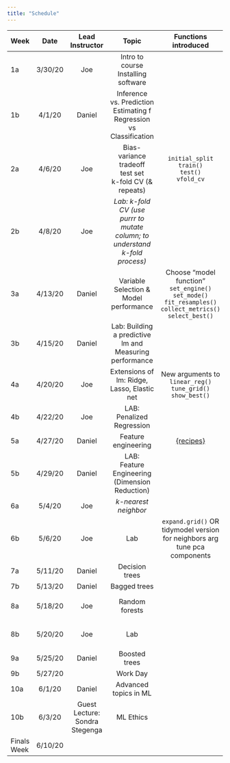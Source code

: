 ```yaml
---
title: "Schedule"
---
```


| **Week** |  **Date**   | **Lead Instructor**            |           **Topic**                                                          |                          **Functions introduced**                                                                             |         **Assigned**         |           **Due**       |       **Reading**                         |                                         
| :------- | :---------: | :----------------------------: | :--------------------------------------------------------------------------: | :---------------------------------------------------------------------------------------------------------------------------: | :--------------------------: | :---------------------: | :---------------------------------------: |
|     1a   |     3/30/20 |              Joe               |                    Intro to course<br/>Installing software                   |                                                                                                                               | Final <br/>Get to know data? |                         |                 HML Ch. 1                 |
|     1b   |     4/1/20  |             Daniel             |  Inference vs. Prediction<br/>Estimating f<br/>Regression vs Classification  |                                                                                                                               |                              |                         |       APM: Ch. 1<br/>ISLR: Ch. 2.1        |
|     2a   |     4/6/20  |              Joe               |         Bias-variance tradeoff<br/>test set<br/>k-fold CV (& repeats)        |  `initial_split`<br/>`train()`<br/>`test()`<br/>`vfold_cv`                                                                    |                              |                         |      ISLR: Ch. 2.2<br/>ISLR: Ch 5.1       |
|     2b   |     4/8/20  |              Joe               |  *Lab: k-fold CV (use purrr to mutate column; to understand k-fold process)* |                                                                                                                               |            Lab 1             |                         |                                           |
|     3a   |     4/13/20 |             Daniel             |                  Variable Selection & <br/>Model performance                 |  Choose “model function”<br/>`set_engine()`<br/>`set_mode()`<br/>`fit_resamples()`<br/>`collect_metrics()`<br/>`select_best()`|                              |                         | HML: Ch. 6<br/>APM: Ch. 5<br/>APM: Ch. 11 |
|     3b   |     4/15/20 |             Daniel             |            Lab: Building a predictive lm and Measuring performance           |                                                                                                                               |                              |                         |                                           |
|     4a   |     4/20/20 |              Joe               |                  Extensions of lm: Ridge, Lasso, Elastic net                 |  New arguments to `linear_reg()`<br/>`tune_grid()`<br/>`show_best()`                                                          |            Lab 2             |          Lab 1          |                                           |
|     4b   |     4/22/20 |              Joe               |                         LAB:<br/>Penalized Regression                        |                                                                                                                               |                              |                         |                                           |
|     5a   |     4/27/20 |             Daniel             |                              Feature engineering                             |  [{recipes}](https://tidymodels.github.io/recipes/)                                                                           |                              |                         |                                           |
|     5b   |     4/29/20 |             Daniel             |              LAB: <br/>Feature Engineering (Dimension Reduction)             |                                                                                                                               |                              |                         |                                           |
|     6a   |     5/4/20  |              Joe               |                             *k-nearest neighbor*                             |                                                                                                                               |                              |                         |                HML: Ch. 8                 |
|     6b   |     5/6/20  |              Joe               |                                      Lab                                     |  `expand.grid()` OR tidymodel version for neighbors arg<br/>tune pca components                                               |                              |                         |         FE: Ch. 1<br/>HML: Ch. 17         |
|     7a   |     5/11/20 |             Daniel             |                                Decision trees                                |                                                                                                                               |                              |                         |                HML: Ch. 9                 |
|     7b   |     5/13/20 |             Daniel             |                                 Bagged trees                                 |                                                                                                                               |            ?Lab 5            |          Lab 4          |                                           |
|     8a   |     5/18/20 |              Joe               |                                Random forests                                |                                                                                                                               |                              |                         |              HML: Ch. 10, 11              |
|     8b   |     5/20/20 |              Joe               |                                      Lab                                     |                                                                                                                               |            Lab 6             | Lab 5<br/>Prelim fits 2 |                                           |
|     9a   |     5/25/20 |             Daniel             |                                 Boosted trees                                |                                                                                                                               |                              |                         |                HML Ch. 12                 |
|     9b   |     5/27/20 |                                |                                   Work Day                                   |                                                                                                                               |                              |          Lab 6          |                                           |
|     10a  |     6/1/20  |             Daniel             |                             Advanced topics in ML                            |                                                                                                                               |                              |                         |                                           |
|     10b  |     6/3/20  | Guest Lecture: Sondra Stegenga |                                   ML Ethics                                  |                                                                                                                               |                              |                         |    Floridi & Taddeo (2016)                |
| Finals Week | 6/10/20  |                                |                                                                              |                                                                                                                               |                              | Final Project           |                                           |